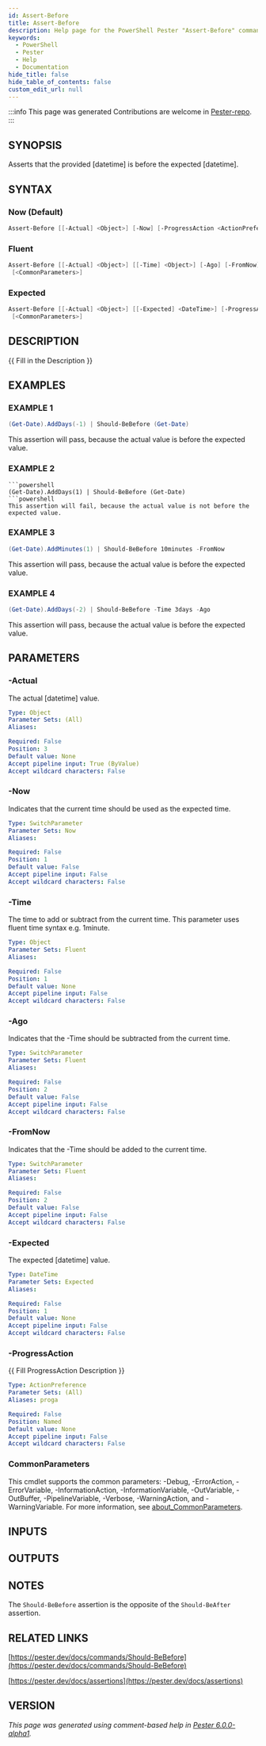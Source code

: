 ```yaml
---
id: Assert-Before
title: Assert-Before
description: Help page for the PowerShell Pester "Assert-Before" command
keywords:
  - PowerShell
  - Pester
  - Help
  - Documentation
hide_title: false
hide_table_of_contents: false
custom_edit_url: null
---
```


:::info This page was generated
Contributions are welcome in [Pester-repo](https://github.com/pester/pester).
:::

## SYNOPSIS

Asserts that the provided [datetime] is before the expected [datetime].

## SYNTAX

### Now (Default)

```powershell
Assert-Before [[-Actual] <Object>] [-Now] [-ProgressAction <ActionPreference>] [<CommonParameters>]
```

### Fluent

```powershell
Assert-Before [[-Actual] <Object>] [[-Time] <Object>] [-Ago] [-FromNow] [-ProgressAction <ActionPreference>]
 [<CommonParameters>]
```

### Expected

```powershell
Assert-Before [[-Actual] <Object>] [[-Expected] <DateTime>] [-ProgressAction <ActionPreference>]
 [<CommonParameters>]
```

## DESCRIPTION

\{\{ Fill in the Description \}\}

## EXAMPLES

### EXAMPLE 1

```powershell
(Get-Date).AddDays(-1) | Should-BeBefore (Get-Date)
```

This assertion will pass, because the actual value is before the expected value.

### EXAMPLE 2

```
```powershell
(Get-Date).AddDays(1) | Should-BeBefore (Get-Date)
```powershell
This assertion will fail, because the actual value is not before the expected value.
```

### EXAMPLE 3

```powershell
(Get-Date).AddMinutes(1) | Should-BeBefore 10minutes -FromNow
```

This assertion will pass, because the actual value is before the expected value.

### EXAMPLE 4

```powershell
(Get-Date).AddDays(-2) | Should-BeBefore -Time 3days -Ago
```

This assertion will pass, because the actual value is before the expected value.

## PARAMETERS

### -Actual

The actual [datetime] value.

```yaml
Type: Object
Parameter Sets: (All)
Aliases:

Required: False
Position: 3
Default value: None
Accept pipeline input: True (ByValue)
Accept wildcard characters: False
```

### -Now

Indicates that the current time should be used as the expected time.

```yaml
Type: SwitchParameter
Parameter Sets: Now
Aliases:

Required: False
Position: 1
Default value: False
Accept pipeline input: False
Accept wildcard characters: False
```

### -Time

The time to add or subtract from the current time.
This parameter uses fluent time syntax e.g.
1minute.

```yaml
Type: Object
Parameter Sets: Fluent
Aliases:

Required: False
Position: 1
Default value: None
Accept pipeline input: False
Accept wildcard characters: False
```

### -Ago

Indicates that the -Time should be subtracted from the current time.

```yaml
Type: SwitchParameter
Parameter Sets: Fluent
Aliases:

Required: False
Position: 2
Default value: False
Accept pipeline input: False
Accept wildcard characters: False
```

### -FromNow

Indicates that the -Time should be added to the current time.

```yaml
Type: SwitchParameter
Parameter Sets: Fluent
Aliases:

Required: False
Position: 2
Default value: False
Accept pipeline input: False
Accept wildcard characters: False
```

### -Expected

The expected [datetime] value.

```yaml
Type: DateTime
Parameter Sets: Expected
Aliases:

Required: False
Position: 1
Default value: None
Accept pipeline input: False
Accept wildcard characters: False
```

### -ProgressAction

\{\{ Fill ProgressAction Description \}\}

```yaml
Type: ActionPreference
Parameter Sets: (All)
Aliases: proga

Required: False
Position: Named
Default value: None
Accept pipeline input: False
Accept wildcard characters: False
```

### CommonParameters

This cmdlet supports the common parameters: -Debug, -ErrorAction, -ErrorVariable, -InformationAction, -InformationVariable, -OutVariable, -OutBuffer, -PipelineVariable, -Verbose, -WarningAction, and -WarningVariable. For more information, see [about_CommonParameters](http://go.microsoft.com/fwlink/?LinkID=113216).

## INPUTS

## OUTPUTS

## NOTES

The `Should-BeBefore` assertion is the opposite of the `Should-BeAfter` assertion.

## RELATED LINKS

[https://pester.dev/docs/commands/Should-BeBefore](https://pester.dev/docs/commands/Should-BeBefore)

[https://pester.dev/docs/assertions](https://pester.dev/docs/assertions)

## VERSION

*This page was generated using comment-based help in [Pester 6.0.0-alpha1](https://github.com/pester/pester).*
